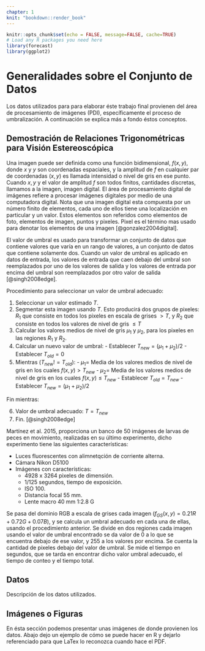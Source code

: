 ```yaml
---
chapter: 1
knit: "bookdown::render_book"
---
```


```r
knitr::opts_chunk$set(echo = FALSE, message=FALSE, cache=TRUE)
# Load any R packages you need here
library(forecast)
library(ggplot2)
```

# Generalidades sobre el Conjunto de Datos {#ch:intro}

Los datos utilizados para para elaborar éste trabajo final provienen del área de procesamiento de imágenes (PDI), específicamente el proceso de umbralización. A continuación se explica más a fondo éstos conceptos.


## Demostración de Relaciones Trigonométricas para Visión Estereoscópica

Una imagen puede ser definida como una función bidimensional, $f(x,y)$, donde $x$ y $y$ son coordenadas espaciales, y la amplitud de $f$ 
en cualquier par de coordenadas $(x,y)$ es llamada intensidad o nivel de gris en ese punto. Cuando $x,y$ y el valor de amplitud $f$ 
son todos finitos, cantidades discretas, llamamos a la imagen, imagen digital. El área de procesamiento digital de imágenes 
refiere a procesar imágenes digitales por medio  de una computadora digital. Nota que una imagen digital esta compuesta por un número 
finito de elementos, cada uno de ellos tiene una localización en particular y un valor. Estos elementos son referidos como elementos de foto, 
elementos de imagen, puntos y pixeles. Pixel es el término mas usado para denotar los elementos de una imagen [@gonzalez2004digital].

El valor de umbral es usado para transformar un conjunto de datos que contiene valores que varía en un rango de valores, a un conjunto de datos que 
contiene solamente dos. Cuando un valor de umbral es aplicado en datos de entrada, los valores de entrada que caen debajo del umbral son reemplazados 
por uno de los valores de salida y los valores de entrada por encima del umbral son reemplazados por otro valor de salida [@singh2008edge].

Procedimiento para seleccionar un valor de umbral adecuado:

  1. Seleccionar un valor estimado $T$.
  2. Segmentar esta imagen usando $T$. Esto producirá dos grupos de pixeles: $R_1$ que consiste en todos los pixeles en escala de grises $> T$, y $R_2$ que 
 consiste en todos los valores de nivel de gris $\leq T$
  3. Calcular los valores medios de nivel de gris $\mu_1$ y $\mu_2$, para los pixeles en las regiones $R_1$ y $R_2$.
  4. Calcular un nuevo valor de umbral: 
    - Establecer $T_{new} = (\mu_1 + \mu_2)/2$
    - Establecer $T_{old} = 0$
  5. Mientras $(T_{new} != T_{old})$:
    - $\mu_1 =$ Media de los valores medios de nivel de gris en los cuales $f(x,y) > T_{new}$
    - $\mu_2 =$ Media de los valores medios de nivel de gris en los cuales $f(x,y) \leq T_{new}$
    - Establecer $T_{old} = T_{new}$
    - Establecer $T_{new} = (\mu_1 + \mu_2)/2$

Fin mientras:

  6. Valor de umbral adecuado: $T = T_{new}$
  7. Fin. [@singh2008edge]

Martínez et al. 2015, proporciona un banco de 50 imágenes de larvas de peces en movimiento, realizadas en su último experimento, dicho experimento 
tiene las siguientes características:

  - Luces fluorescentes con alimnetqción de corriente alterna.
  - Cámara Nikon D5100
  - Imágenes con características:
    - 4928 x 3264 pixeles de dimensión.
    - 1/125 segundos, tiempo de exposición.
    - ISO 100.
    - Distancia focal 55 mm.
    - Lente macro 40 mm 1:2.8 G

Se pasa del dominio RGB a escala de grises cada imagen ($f_{GS}(x,y) = 0.21 R + 0.72 G + 0.07 B$), y se calcula un umbral adecuado en cada una de ellas, 
usando el procedimiento anterior. Se divide en dos regiones cada imagen usando el valor de umbral encontrado se da valor de 0 a lo que se encuentra 
debajo de ese valor, y 255 a los valores por encima. Se cuenta la cantidad de pixeles debajo del valor de umbral. Se mide el tiempo en segundos, que se 
tarda en encontrar dicho valor umbral adecuado, el tiempo de conteo y el tiempo total.
  
   
## Datos

Descripción de los datos utilizados.

## Imágenes o Figuras

En ésta sección podemos presentar unas imágenes de donde provienen los datos. Abajo dejo un ejemplo de cómo se puede hacer en R y dejarlo referenciado para que LaTex lo reconozca cuando hace el PDF.



